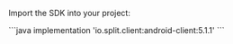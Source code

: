 
Import the SDK into your project:

<Tabs>
  <TabItem label="Gradle" value="gradle">
  ```java
  implementation 'io.split.client:android-client:5.1.1'
  ```
  </TabItem>
</Tabs>